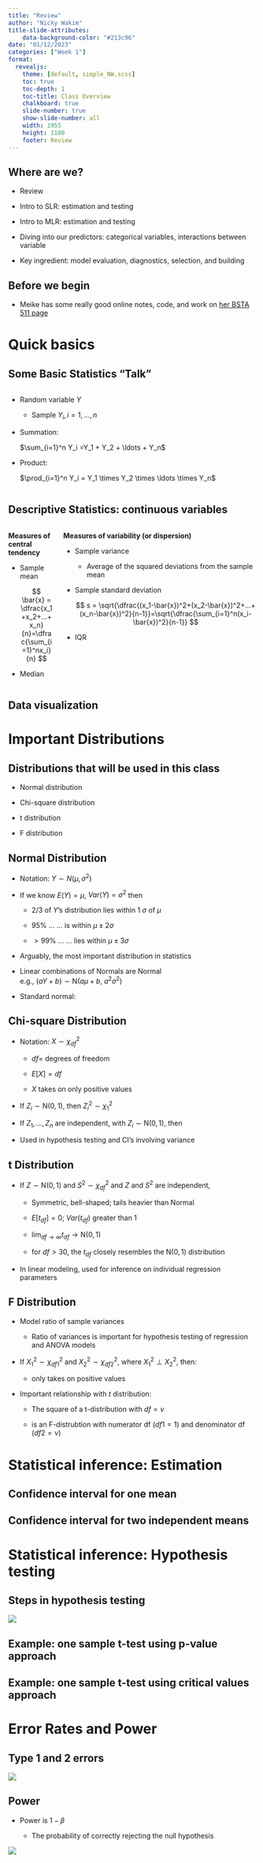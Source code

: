 ```yaml
---
title: "Review"
author: "Nicky Wakim"
title-slide-attributes:
    data-background-color: "#213c96"
date: "01/12/2023"
categories: ["Week 1"]
format: 
  revealjs:
    theme: [default, simple_NW.scss]
    toc: true
    toc-depth: 1
    toc-title: Class Overview
    chalkboard: true
    slide-number: true
    show-slide-number: all
    width: 1955
    height: 1100
    footer: Review
---
```


## Where are we?

-   Review

-   Intro to SLR: estimation and testing

-   Intro to MLR: estimation and testing

-   Diving into our predictors: categorical variables, interactions between variable

-   Key ingredient: model evaluation, diagnostics, selection, and building

## Before we begin

-   Meike has some really good online notes, code, and work on [her BSTA 511 page](https://niederhausen.github.io/BSTA_511_F23/)

# Quick basics

## Some Basic Statistics "Talk"

::: columns
::: column
-   Random variable $Y$

    -   Sample $Y_i, i=1,\dots, n$

-   Summation:

    $\sum_{i=1}^n Y_i =Y_1 + Y_2 + \ldots + Y_n$

-   Product:

    $\prod_{i=1}^n Y_i = Y_1 \times Y_2 \times \ldots \times Y_n$
:::

::: column
:::
:::

## Descriptive Statistics: continuous variables

::: columns
::: {.column width="40%"}
**Measures of central tendency**

-   Sample mean

    $$
    \bar{x} = \dfrac{x_1+x_2+...+x_n}{n}=\dfrac{\sum_{i=1}^nx_i}{n}
    $$

-   Median
:::

::: column
**Measures of variability (or dispersion)**

-   Sample variance

    -   Average of the squared deviations from the sample mean

-   Sample standard deviation

    $$
    s = \sqrt{\dfrac{(x_1-\bar{x})^2+(x_2-\bar{x})^2+...+(x_n-\bar{x})^2}{n-1}}=\sqrt{\dfrac{\sum_{i=1}^n(x_i-\bar{x})^2}{n-1}}
    $$

-   IQR
:::
:::

## Data visualization

# Important Distributions

## Distributions that will be used in this class

-   Normal distribution

-   Chi-square distribution

-   t distribution

-   F distribution

## Normal Distribution

-   Notation: $Y\sim N(\mu,\sigma^2)$

-   If we know $E(Y)=\mu$, $Var(Y)=\sigma^2$ then

    -   2/3 of $Y$'s distribution lies within 1 $\sigma$ of $\mu$

    -   95% $\ldots$ $\ldots$ is within $\mu\pm 2\sigma$

    -   $>99$% $\ldots$ $\ldots$ lies within $\mu\pm 3\sigma$

-   Arguably, the most important distribution in statistics

-   Linear combinations of Normals are Normal\
    e.g., $(aY+b)\sim \mbox{N}(a\mu+b,\;a^2\sigma^2)$

-   Standard normal:

```{=tex}
\begin{aligned}
        Z=\frac{Y-\mu}{\sigma} \sim \mbox{N}(0,1) \nonumber
        
\end{aligned}
```
## Chi-square Distribution

-   Notation: $X \sim \chi^2_{df}$

    -   $df=$ degrees of freedom

    -   $E[X]=df$

    -   $X$ takes on only positive values

-   If $Z_i\sim \mbox{N}(0,1)$, then $Z_i^2\sim \chi^2_1$

-   If $Z_1,\ldots,Z_n$ are independent, with $Z_i\sim\mbox{N}(0,1)$, then

```{=tex}
\begin{aligned}
        \sum_{i=1}^n Z_i^2 & \sim & \chi^2_n \nonumber
        
\end{aligned}
```
-   Used in hypothesis testing and CI's involving variance

## t Distribution

-   If $Z\sim \mbox{N}(0,1)$ and $S^2\sim \chi^2_{df}$ and $Z$ and $S^2$ are independent,

    ```{=tex}
    \begin{aligned}        \frac{Z}{S/\sqrt{df}} & \sim & t_{df} \nonumber            \end{aligned}
    ```
    -   Symmetric, bell-shaped; tails heavier than Normal

    -   $E[t_{df}]=0$; $Var(t_{df})$ greater than 1

    -   $\lim_{df\rightarrow \infty}t_{df} \rightarrow \mbox{N}(0,1)$

    -   for $df>30$, the $t_{df}$ closely resembles the $\mbox{N}(0,1)$ distribution

-   In linear modeling, used for inference on individual regression parameters

## F Distribution

-   Model ratio of sample variances

    -   Ratio of variances is important for hypothesis testing of regression and ANOVA models

-   If $X_1^2\sim \chi^2_{df1}$ and $X_2^2\sim \chi^2_{df2}$, where $X_1^2\perp X_2^2$, then:

    ```{=tex}
    \begin{aligned}        \frac{X_1^2/df1}{X_2^2/df2} & \sim & F_{df1,df2} \nonumber        \end{aligned}
    ```
    -   only takes on positive values

-   Important relationship with $t$ distribution:

    -   The square of a t-distribution with $df=\nu$

    -   is an F-distrubtion with numerator df ($df1 = 1$) and denominator df ($df2 = \nu$)

```{=tex}
\begin{aligned}
             T^2  \stackrel{{D}}{\sim} & F_{1,\nu} \\
             \text{ if and only if } T \sim t_{\nu}
            
\end{aligned}
```
# Statistical inference: Estimation

## Confidence interval for one mean

## Confidence interval for two independent means

# Statistical inference: Hypothesis testing

## Steps in hypothesis testing

![](01_Review/hypothesis_test_steps.png){fig-align="center"}

## Example: one sample t-test using p-value approach

## Example: one sample t-test using critical values approach

# Error Rates and Power

## Type 1 and 2 errors

![](01_Review/Type_1_2_error.png){fig-align="center"}

## Power

-   Power is $1-\beta$

    -   The probability of correctly rejecting the null hypothesis

![](01_Review/Power.png){fig-align="center"}
